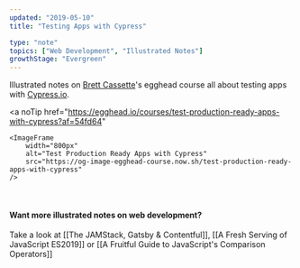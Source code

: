 ```yaml
---
updated: "2019-05-10"
title: "Testing Apps with Cypress"

type: "note"
topics: ["Web Development", "Illustrated Notes"]
growthStage: "Evergreen"
---
```


Illustrated notes on [Brett Cassette](http://twitter.com/brettcassette)'s egghead course all about testing apps with [Cypress.io](https://www.cypress.io/).

<a
    noTip
    href="https://egghead.io/courses/test-production-ready-apps-with-cypress?af=54fd64"
>
    <ImageFrame
        width="800px"
        alt="Test Production Ready Apps with Cypress"
        src="https://og-image-egghead-course.now.sh/test-production-ready-apps-with-cypress"
    />
</a>

<FullWidthImage
    width="860px"
    alt="Cypress.io is a handy tool for end to end testing"
    src="https://res.cloudinary.com/dg3gyk0gu/image/upload/c_scale,w_750/v1592262637/maggieappleton.com/egghead-course-notes/cypress/CyTesting01_2x.png"
/>

<FullWidthImage
    width="860px"
    alt="It includes all levels of the stack - from the UI to front-end data stores, to XHR, to APIs, to your database. It's able to test all of these at the same time. It runs a virtual browser that clicks through all the things on all the pages"
    src="https://res.cloudinary.com/dg3gyk0gu/image/upload/c_scale,w_750/v1592262636/maggieappleton.com/egghead-course-notes/cypress/CyTesting02_2x.png"
/>

<FullWidthImage
    width="860px"
    alt="It lets us write custom tests that assert true or false statements on specific parts of our app. It also alerts us if any of those tests fail. The tool uses the chai assertion library which makes it easy to write chains of selectors."
    src="https://res.cloudinary.com/dg3gyk0gu/image/upload/c_scale,w_750/v1592262637/maggieappleton.com/egghead-course-notes/cypress/CyTesting03_2x.png"
/>

<br />

#### Want more illustrated notes on web development?

Take a look at [[The JAMStack, Gatsby & Contentful]], [[A Fresh Serving of JavaScript ES2019]] or [[A Fruitful Guide to JavaScript's Comparison Operators]]
